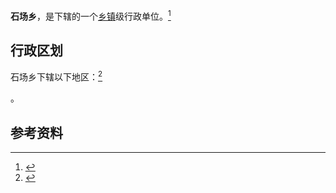 {{中国乡级行政区|37/11/21/201/000}}

'''石场乡'''，是{{PRC admin/fullname|37/11/21/201/000|3}}下辖的一个[[乡镇|乡镇]]级行政单位。<ref>{{PRC admin/ref sgc|{{PRC admin/parent|37/11/21/201/000}}}}</ref>

== 行政区划 ==

石场乡下辖以下地区：<ref>{{PRC admin/ref sgc|37/11/21/201/000}}</ref>

{{PRC admin/children|37/11/21/201/000}}。

== 参考资料 ==

{{reflist}}

{{行政区划小作品}}
{{PRC admin/navcat|37/11/21/201/000}}